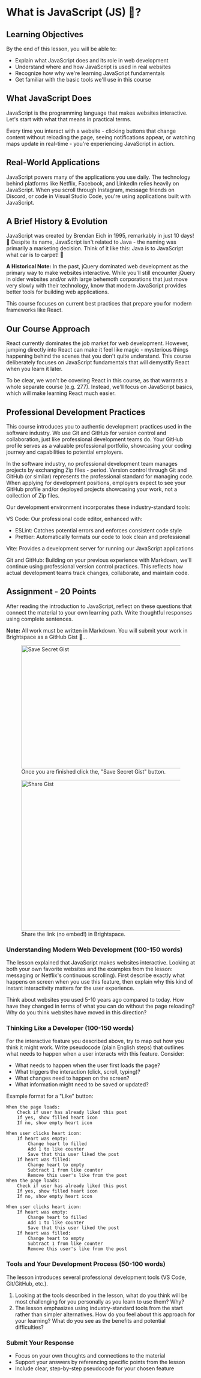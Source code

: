 
# What is JavaScript (JS) 🚀?

## Learning Objectives

By the end of this lesson, you will be able to:

- Explain what JavaScript does and its role in web development
- Understand where and how JavaScript is used in real websites
- Recognize how why we're learning JavaScript fundamentals
- Get familiar with the basic tools we'll use in this course

## What JavaScript Does

JavaScript is the programming language that makes websites interactive. Let's start with what that means in practical terms.

Every time you interact with a website - clicking buttons that change content without reloading the page, seeing notifications appear, or watching maps update in real-time - you're experiencing JavaScript in action.

## Real-World Applications

JavaScript powers many of the applications you use daily. The technology behind platforms like Netflix, Facebook, and LinkedIn relies heavily on JavaScript. When you scroll through Instagram, message friends on Discord, or code in Visual Studio Code, you're using applications built with JavaScript.

## A Brief History & Evolution

JavaScript was created by Brendan Eich in 1995, remarkably in just 10 days! 🏃 Despite its name, JavaScript isn't related to Java - the naming was primarily a marketing decision. Think of it like this: Java is to JavaScript what car is to carpet! 🚗

**A Historical Note:** In the past, jQuery dominated web development as the primary way to make
websites interactive. While you'll still encounter jQuery in older websites and/or with large behemoth corporations that just move very slowly with their technology, know that modern JavaScript
provides better tools for building web applications.

This course focuses on current best practices
that prepare you for modern frameworks like React.

## Our Course Approach

React currently dominates the job market for web development. However, jumping directly into React can make it feel like magic - mysterious things happening behind the scenes that you don't quite understand. This course deliberately focuses on JavaScript fundamentals that will demystify React when you learn it later.

To be clear, we won't be covering React in this course, as that warrants a whole separate course (e.g. 277). Instead, we'll focus on JavaScript basics, which will make learning React much easier.

## Professional Development Practices

This course introduces you to authentic development practices used in the software industry. We use Git and GitHub for version control and collaboration, just like professional development teams do. Your GitHub profile serves as a valuable professional portfolio, showcasing your coding journey and capabilities to potential employers.

In the software industry, no professional development team manages projects by exchanging Zip files - period. Version control through Git and GitHub (or similar) represents the professional standard for managing code. When applying for development positions, employers expect to see your GitHub profile and/or deployed projects showcasing your work, not a collection of Zip files.

Our development environment incorporates these industry-standard tools:

VS Code: Our professional code editor, enhanced with:

- ESLint: Catches potential errors and enforces consistent code style
- Prettier: Automatically formats our code to look clean and professional

Vite: Provides a development server for running our JavaScript applications

Git and GitHub: Building on your previous experience with Markdown, we'll continue using professional version control practices. This reflects how actual development teams track changes, collaborate, and maintain code.

## Assignment - 20 Points

After reading the introduction to JavaScript, reflect on these questions that connect the material to your own learning path. Write thoughtful responses using complete sentences.

**Note:** All work must be written in Markdown. You will submit your work in Brightspace as a GitHub Gist 🔗...

<div className='md:grid md:grid-cols-4 lg:grid-cols-3 gap-4 items-center'>

<div className="col-span-full lg:col-span-1">
  <YouTubeEmbed videoid="XDhXi5RlsTY" />
</div>

<figure className="col-span-2 flex flex-col items-center justify-center text-center lg:col-span-1">
  <Image
    src="https://d8n3.c1.e2-8.dev/swic/save-gist.png"
    alt="Save Secret Gist"
    width="588"
    height="328"
    className="max-w-xs"
  />
  <figcaption className="text-center *:pr-0">
    Once you are finished click the, "Save Secret Gist" button.
  </figcaption>
</figure>

<figure className='flex flex-col col-span-2 items-center lg:col-span-1 text-center'>
<Image
  src="https://d8n3.c1.e2-8.dev/swic/share-gist.png"
  alt="Share Gist"
  width="836"
  height="402"
    className='max-w-xs'
/>
<figcaption>Share the link (no embed!) in Brightspace.</figcaption>
</figure>
</div>

<Separator className="mt-4" />

### Understanding Modern Web Development (100-150 words)

The lesson explained that JavaScript makes websites interactive. Looking at both your own favorite websites and the examples from the lesson:
messaging or Netflix's continuous scrolling). First describe exactly what happens on screen when you use this feature, then explain why this kind of instant interactivity matters for the user experience.

Think about websites you used 5-10 years ago compared to today. How have they changed in terms of what you can do without the page reloading? Why do you think websites have moved in this direction?

### Thinking Like a Developer (100-150 words)

For the interactive feature you described above, try to map out how you think it might work. Write pseudocode (plain English steps) that outlines what needs to happen when a user interacts with this feature. Consider:

- What needs to happen when the user first loads the page?
- What triggers the interaction (click, scroll, typing)?
- What changes need to happen on the screen?
- What information might need to be saved or updated?

Example format for a "Like" button:

```plaintext
When the page loads:
    Check if user has already liked this post
    If yes, show filled heart icon
    If no, show empty heart icon

When user clicks heart icon:
    If heart was empty:
        Change heart to filled
        Add 1 to like counter
        Save that this user liked the post
    If heart was filled:
        Change heart to empty
        Subtract 1 from like counter
        Remove this user's like from the post
When the page loads:
    Check if user has already liked this post
    If yes, show filled heart icon
    If no, show empty heart icon

When user clicks heart icon:
    If heart was empty:
        Change heart to filled
        Add 1 to like counter
        Save that this user liked the post
    If heart was filled:
        Change heart to empty
        Subtract 1 from like counter
        Remove this user's like from the post
```

### Tools and Your Development Process (50-100 words)

The lesson introduces several professional development tools (VS Code, Git/GitHub, etc.).

1. Looking at the tools described in the lesson, what do you think will be most challenging for you personally as you learn to use them? Why?
2. The lesson emphasizes using industry-standard tools from the start rather than simpler alternatives. How do you feel about this approach for your learning? What do you see as the benefits and potential difficulties?

### Submit Your Response

- Focus on your own thoughts and connections to the material
- Support your answers by referencing specific points from the lesson
- Include clear, step-by-step pseudocode for your chosen feature
